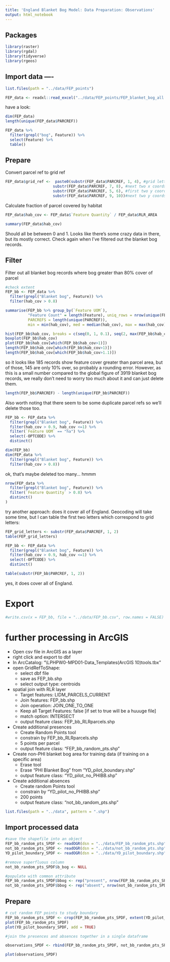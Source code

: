 ```yaml
---
title: 'England Blanket Bog Model: Data Preparation: Observations'
output: html_notebook
---
```



## Packages 
```r
library(raster)
library(rgdal)
library(tidyverse)
library(rgeos)
```


## Import data ----
```r
list.files(path = "../data/FEP_points")

FEP_data <- readxl::read_excel("../data/FEP_points/FEP_blanket_bog_all.xlsx", col_names = TRUE)
```

have a look: 
```r
dim(FEP_data)
length(unique(FEP_data$PARCREF))

FEP_data %>% 
  filter(grepl("bog", Feature)) %>% 
  select(Feature) %>% 
  table()
```

## Prepare

Convert parcel ref to grid ref
```r
FEP_data$grid_ref <-  paste0(substr(FEP_data$PARCREF, 1, 4), #grid letters and first two x coords 
                     substr(FEP_data$PARCREF, 7, 8), #next two x coords 
                     substr(FEP_data$PARCREF, 5, 6), #first two y coords
                     substr(FEP_data$PARCREF, 9, 10))#next two y coords
```



Calculate fraction of parcel covered by habitat
```r
FEP_data$hab_cov <- FEP_data$`Feature Quantity` / FEP_data$RLR_AREA

summary(FEP_data$hab_cov)
```
Should all be between 0 and 1.  Looks like there's some crazy data in there, but its mostly correct.  Check again when I've filtered out the blanket bog records.  

## Filter

Filter out all blanket bog records where bog greater than 80% cover of parcel

```r
#check extent
FEP_bb <- FEP_data %>% 
  filter(grepl("Blanket bog", Feature)) %>%
  filter(hab_cov > 0.8) 

summarise(FEP_bb %>% group_by(`Feature UOM`), 
          "Feature Count" = length(Feature), uniq_rows = nrow(unique(FEP_bb)), 
          PARCREFS = length(unique(PARCREF)), 
          min = min(hab_cov), med = median(hab_cov), max = max(hab_cov))

hist(FEP_bb$hab_cov, breaks = c(seq(0, 1, 0.1), seq(2, max(FEP_bb$hab_cov), 50), max(FEP_bb$hab_cov)))
boxplot(FEP_bb$hab_cov)
plot(FEP_bb$hab_cov[which(FEP_bb$hab_cov>1)])
length(FEP_bb$hab_cov[which(FEP_bb$hab_cov>1)])
length(FEP_bb$hab_cov[which(FEP_bb$hab_cov>1.1)])
```
so it looks like 185 records show feature cover greater than parcel area, but of those, 145 are only 10% over, so probably a rounding error.  However, as this is a small number compared to the global figure of 3919 blanket bog records, we really don't need to worry too much about it and can just delete them.  


```r
length(FEP_bb$PARCREF) - length(unique(FEP_bb$PARCREF))
```

Also worth noting that there seem to be some duplicate parcel refs so we'll delete those too.   

```r
FEP_bb <- FEP_data %>% 
  filter(grepl("Blanket bog", Feature)) %>%
  filter(hab_cov > 0.9, hab_cov <=1) %>% 
  filter(`Feature UOM` == "ha") %>% 
  select(-OPTCODE) %>% 
  distinct()

dim(FEP_bb)
dim(FEP_data %>% 
  filter(grepl("Blanket bog", Feature)) %>%
  filter(hab_cov > 0.8))
```
ok, that's maybe deleted too many... hmmm

```r
nrow(FEP_data %>% 
  filter(grepl("Blanket bog", Feature)) %>%
  filter(`Feature Quantity` > 0.8) %>% 
  distinct()
)
```

try another approach: does it cover all of England.  Geocoding will take some time, but I can table the first two letters which correspond to grid letters: 

```r
FEP_grid_letters <- substr(FEP_data$PARCREF, 1, 2)
table(FEP_grid_letters)

FEP_bb <- FEP_data %>% 
  filter(grepl("Blanket bog", Feature)) %>%
  filter(hab_cov > 0.9, hab_cov <=1) %>% 
  select(-OPTCODE) %>% 
  distinct() 

table(substr(FEP_bb$PARCREF, 1, 2))
```

yes, it does cover all of England.  

# Export

```r
#write.csv(x = FEP_bb, file = "../data/FEP_bb.csv", row.names = FALSE)
```

# further processing in ArcGIS

* Open csv file in ArcGIS as a layer
* right click and export to dbf
* In ArcCatalog: "\\LPHPW0-MPD01\Mapdata\Geo-Data\Tools_Templates\Tools\Scripts\ArcGIS\ArcGridRefTool (ArcGIS 10)\GridRef tools.tbx"
* open GridRefToShape: 
    * select dbf file
    * save as FEP_bb.shp
    * select output type: centroids
* spatial join with RLR layer
    * Target features: LIDM_PARCELS_CURRENT
    * Join features: FEP_bb.shp
    * Join operation: JOIN_ONE_TO_ONE
    * Keep all Target Features: false [if set to true will be a huuuge file]
    * match option: INTERSECT
    * output feature class: FEP_bb_RLRparcels.shp
* Create additional presences
    * Create Random Points tool
    * constrain by FEP_bb_RLRparcels.shp
    * 5 points per parcel
    * output feature class: "FEP_bb_random_pts.shp" 
* Create non-PHI blanket bog area for training data (if training on a specific area)
    * Erase tool
    * Erase "PHI Blanket Bog" from "YD_pilot_boundary.shp"
    * output feature class: "YD_pilot_no_PHIBB.shp"  
* Create additional absences
    * Create random Points tool
    * constrain by "YD_pilot_no_PHIBB.shp"  
    * 200 points
    * output feature class: "not_bb_random_pts.shp" 


```r
list.files(path = "../data", pattern = ".shp")
```

## Import processed data    
```r
#save the shapefile into an object
FEP_bb_random_pts_SPDF <- readOGR(dsn = "../data/FEP_bb_random_pts.shp", verbose = TRUE)
not_bb_random_pts_SPDF <- readOGR(dsn = "../data/not_bb_random_pts.shp", verbose = TRUE)
YD_pilot_boundary_SPDF <- readOGR(dsn = "../data/YD_pilot_boundary.shp", verbose = TRUE)

#remove superfluous column
not_bb_random_pts_SPDF$b_bog <- NULL

#populate with common attribute
FEP_bb_random_pts_SPDF$bbog <- rep("present", nrow(FEP_bb_random_pts_SPDF))
not_bb_random_pts_SPDF$bbog <- rep("absent", nrow(not_bb_random_pts_SPDF))
```


## Prepare

```r
# cut random FEP points to study boundary
FEP_bb_random_pts_SPDF <- crop(FEP_bb_random_pts_SPDF, extent(YD_pilot_boundary_SPDF))
plot(FEP_bb_random_pts_SPDF)
plot(YD_pilot_boundary_SPDF, add = TRUE)

```

```r
#join the presences and absences together in a single dataframe

observations_SPDF <- rbind(FEP_bb_random_pts_SPDF, not_bb_random_pts_SPDF)

plot(observations_SPDF)
```

